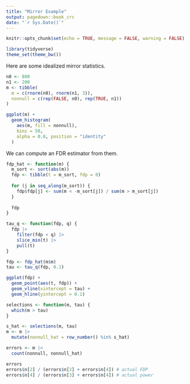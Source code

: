 ```yaml
---
title: "Mirror Example"
output: pagedown::book_crc
date: "`r Sys.Date()`"
---
```


```r
knitr::opts_chunk$set(echo = TRUE, message = FALSE, warning = FALSE)
```

```r
library(tidyverse)
theme_set(theme_bw())
```

Here are some idealized mirror statistics.

```r
n0 <- 800
n1 <- 200
m <- tibble(
  m = c(rnorm(n0), rnorm(n1, 3)),
  nonnull = c(rep(FALSE, n0), rep(TRUE, n1))
)

ggplot(m) +
  geom_histogram(
    aes(m, fill = nonnull), 
    bins = 50,
    alpha = 0.8, position = "identity"
  )
```

We can compute an FDR estimator from them.

```r
fdp_hat <- function(m) {
  m_sort <- sort(abs(m))
  fdp <- tibble(t = m_sort, fdp = 0)
  
  for (j in seq_along(m_sort)) {
    fdp$fdp[j] <- sum(m < -m_sort[j]) / sum(m > m_sort[j])
  }
  
  fdp
}

```

```r
tau_q <- function(fdp, q) {
  fdp |>
    filter(fdp < q) |>
    slice_min(t) |>
    pull(t)
}

fdp <- fdp_hat(m$m)
tau <- tau_q(fdp, 0.1)

ggplot(fdp) +
  geom_point(aes(t, fdp)) +
  geom_vline(xintercept = tau) +
  geom_hline(yintercept = 0.1)
```

```r
selections <- function(m, tau) {
  which(m > tau)
}

s_hat <- selections(m, tau)
m <- m |>
  mutate(nonnull_hat = row_number() %in% s_hat)

errors <- m |>
  count(nonnull, nonnull_hat)

errors
errors$n[2] / (errors$n[2] + errors$n[4]) # actual FDP
errors$n[4] / (errors$n[3] + errors$n[4]) # actual power
```
